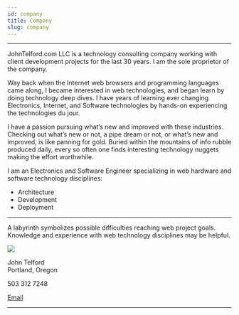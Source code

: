 ```yaml
---
id: company
title: Company
slug: company
---
```


---

JohnTelford.com LLC is a  technology consulting company working with client  development projects for the last 30 years. I am the sole proprietor of the company.


Way back when the Internet web browsers and programming languages came along, I became interested in web technologies, and began learn by doing technology deep dives. I have years of learning ever changing Electronics, Internet, and Software technologies by hands-on experiencing the technologies du jour.

I have a passion pursuing what’s new and improved with these industries. Checking out what’s new or not, a pipe dream or not, or what’s new and improved, is like panning for gold. Buried within the mountains of info rubble produced daily, every so often one finds interesting technology nuggets making the effort worthwhile.

I am an Electronics and Software Engineer specializing in web hardware and software technology disciplines:

- Architecture
- Development
- Deployment

---


A labyrinth symbolizes possible difficulties reaching web project goals. Knowledge and experience with web technology disciplines may be helpful.

<img src="/img/mugShot.png" height={80} width={100}/>



John Telford  
Portland, Oregon    

503 312 7248
<p><a href="mailto:john@johntelford.com">Email</a></p>

---


